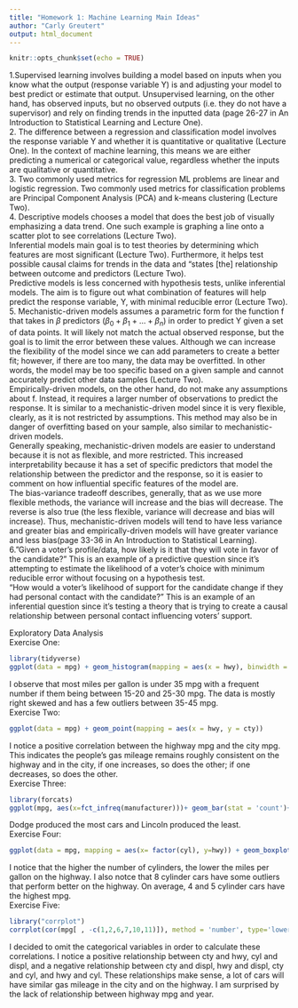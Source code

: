 ---
title: "Homework 1: Machine Learning Main Ideas"
author: "Carly Greutert"
output: html_document
---

```{r setup, include=FALSE}
knitr::opts_chunk$set(echo = TRUE)
```

1.Supervised learning involves building a model based on inputs when you know what the output (response variable Y) is and adjusting your model to best predict or estimate that output. Unsupervised learning, on the other hand, has observed inputs, but no observed outputs (i.e. they do not have a supervisor) and rely on finding trends in the inputted data (page 26-27 in An Introduction to Statistical Learning and Lecture One).                                            
2. The difference between a regression and classification model involves the response variable Y and whether it is quantitative or qualitative (Lecture One). In the context of machine learning, this means we are either predicting a numerical or categorical value, regardless whether the inputs are qualitative or quantitative.                                                          
3. Two commonly used metrics for regression ML problems are linear and logistic regression. Two commonly used metrics for classification problems are Principal Component Analysis (PCA) and k-means clustering (Lecture Two).                                                                               
4. Descriptive models chooses a model that does the best job of visually emphasizing a data trend. One such example is graphing a line onto a scatter plot to see correlations (Lecture Two).                                                                                           
Inferential models main goal is to test theories by determining which features are most significant (Lecture Two). Furthermore, it helps test possible causal claims for trends in the data and "states [the] relationship between outcome and predictors (Lecture Two).              
Predictive models is less concerned with hypothesis tests, unlike inferential models. The aim is to figure out what combination of features will help predict the response variable, Y, with minimal reducible error (Lecture Two).                                                         
5. Mechanistic-driven models assumes a parametric form for the function f that takes in $\beta$ predictors ($\beta_0+\beta_1+...+\beta_n$) in order to predict Y given a set of data points. It will likely not match the actual observed response, but the goal is to limit the error between these values. Although we can increase the flexibility of the model since we can add parameters to create a better fit; however, if there are too many, the data may be overfitted. In other words, the model may be too specific based on a given sample and cannot accurately predict other data samples (Lecture Two).                                            
Empirically-driven models, on the other hand, do not make any assumptions about f. Instead, it requires a larger number of observations to predict the response. It is similar to a mechanistic-driven model since it is very flexible, clearly, as it is not restricted by assumptions. This method may also be in danger of overfitting based on your sample, also similar to mechanistic-driven models.                                                                  
Generally speaking, mechanistic-driven models are easier to understand because it is not as flexible, and more restricted. This increased interpretability because it has a set of specific predictors that model the relationship between the predictor and the response, so it is easier to comment on how influential specific features of the model are.                              
The bias-variance tradeoff describes, generally, that as we use more flexible methods, the variance will increase and the bias will decrease. The reverse is also true (the less flexible, variance will decrease and bias will increase). Thus, mechanistic-driven models will tend to have less variance and greater bias and empirically-driven models will have greater variance and less bias(page 33-36 in An Introduction to Statistical Learning).                              
6. "Given a voter’s profile/data, how likely is it that they will vote in favor of the candidate?" This is an example of a predictive question since it's attempting to estimate the likelihood of a voter's choice with minimum reducible error without focusing on a hypothesis test.                                                                                           
"How would a voter’s likelihood of support for the candidate change if they had personal contact with the candidate?" This is an example of an inferential question since it's testing a theory that is trying to create a causal relationship between personal contact influencing voters' support.                                                                                        

Exploratory Data Analysis                                                                       
Exercise One: 
```{r}
library(tidyverse)
ggplot(data = mpg) + geom_histogram(mapping = aes(x = hwy), binwidth = 1.5)
```

I observe that most miles per gallon is under 35 mpg with a frequent number if them being between 15-20 and 25-30 mpg. The data is mostly right skewed and has a few outliers between 35-45 mpg.  
Exercise Two: 
```{r}
ggplot(data = mpg) + geom_point(mapping = aes(x = hwy, y = cty))
```

I notice a positive correlation between the highway mpg and the city mpg. This indicates the people's gas mileage remains roughly consistent on the highway and in the city, if one increases, so does the other; if one decreases, so does the other.                              
Exercise Three:                                                                                 
```{r}
library(forcats)
ggplot(mpg, aes(x=fct_infreq(manufacturer)))+ geom_bar(stat = 'count')+coord_flip()
```

Dodge produced the most cars and Lincoln produced the least.                                    
Exercise Four: 
```{r}
ggplot(data = mpg, mapping = aes(x= factor(cyl), y=hwy)) + geom_boxplot()
```

I notice that the higher the number of cylinders, the lower the miles per gallon on the highway. I also notce that 8 cylinder cars have some outliers that perform better on the highway. On average, 4 and 5 cylinder cars have the highest mpg.                                           
Exercise Five:                                                                                  
```{r}
library("corrplot")
corrplot(cor(mpg[ , -c(1,2,6,7,10,11)]), method = 'number', type='lower')
```

I decided to omit the categorical variables in order to calculate these correlations. I notice a positive relationship between cty and hwy, cyl and displ, and a negative relationship between cty and displ, hwy and displ, cty and cyl, and hwy and cyl. These relationships make sense, a lot of cars will have similar gas mileage in the city and on the highway. I am surprised by the lack of relationship between highway mpg and year.